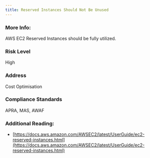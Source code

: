 ```yaml
---
title: Reserved Instances Should Not Be Unused
---
```


### More Info:

AWS EC2 Reserved Instances should be fully utilized.

### Risk Level

High

### Address

Cost Optimisation

### Compliance Standards

APRA, MAS, AWAF

### Additional Reading:

- [https://docs.aws.amazon.com/AWSEC2/latest/UserGuide/ec2-reserved-instances.html](https://docs.aws.amazon.com/AWSEC2/latest/UserGuide/ec2-reserved-instances.html)
